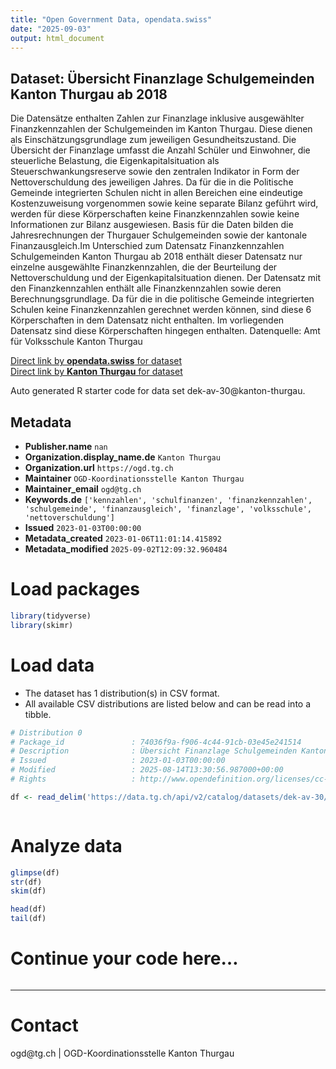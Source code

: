 ```yaml
---
title: "Open Government Data, opendata.swiss"
date: "2025-09-03"
output: html_document
---
```


## Dataset: Übersicht Finanzlage Schulgemeinden Kanton Thurgau ab 2018

Die Datensätze enthalten Zahlen zur Finanzlage inklusive ausgewählter Finanzkennzahlen der Schulgemeinden im Kanton Thurgau. Diese dienen als Einschätzungsgrundlage zum jeweiligen Gesundheitszustand. Die Übersicht der Finanzlage umfasst die Anzahl Schüler und Einwohner, die steuerliche Belastung, die Eigenkapitalsituation als Steuerschwankungsreserve sowie den zentralen Indikator in Form der Nettoverschuldung des jeweiligen Jahres. Da für die in die Politische Gemeinde integrierten Schulen nicht in allen Bereichen eine eindeutige Kostenzuweisung vorgenommen sowie keine separate Bilanz geführt wird, werden für diese Körperschaften keine Finanzkennzahlen sowie keine Informationen zur Bilanz ausgewiesen. Basis für die Daten bilden die Jahresrechnungen der Thurgauer Schulgemeinden sowie der kantonale Finanzausgleich.Im Unterschied zum Datensatz Finanzkennzahlen Schulgemeinden Kanton Thurgau ab 2018 enthält dieser Datensatz nur einzelne ausgewählte Finanzkennzahlen, die der Beurteilung der Nettoverschuldung und der Eigenkapitalsituation dienen. Der Datensatz mit den Finanzkennzahlen enthält alle Finanzkennzahlen sowie deren Berechnungsgrundlage. Da für die in die politische Gemeinde integrierten Schulen keine Finanzkennzahlen gerechnet werden können, sind diese 6 Körperschaften in dem Datensatz nicht enthalten. Im vorliegenden Datensatz sind diese Körperschaften hingegen enthalten. Datenquelle: Amt für Volksschule Kanton Thurgau

[Direct link by **opendata.swiss** for dataset](https://opendata.swiss/de/dataset/ubersicht-finanzlage-schulgemeinden-kanton-thurgau-ab-2018)<br>
[Direct link by **Kanton Thurgau** for dataset](https://data.tg.ch/explore/dataset/dek-av-30/)

Auto generated R starter code for data set dek-av-30@kanton-thurgau.

## Metadata

- **Publisher.name** `nan`
- **Organization.display_name.de** `Kanton Thurgau`
- **Organization.url** `https://ogd.tg.ch`
- **Maintainer** `OGD-Koordinationsstelle Kanton Thurgau`
- **Maintainer_email** `ogd@tg.ch`
- **Keywords.de** `['kennzahlen', 'schulfinanzen', 'finanzkennzahlen', 'schulgemeinde', 'finanzausgleich', 'finanzlage', 'volksschule', 'nettoverschuldung']`
- **Issued** `2023-01-03T00:00:00`
- **Metadata_created** `2023-01-06T11:01:14.415892`
- **Metadata_modified** `2025-09-02T12:09:32.960484`


# Load packages

```r

library(tidyverse)
library(skimr)

```

# Load data

-   The dataset has 1 distribution(s) in CSV format.
-   All available CSV distributions are listed below and can be read into a tibble.

```r

# Distribution 0
# Package_id               : 74036f9a-f906-4c44-91cb-03e45e241514
# Description              : Übersicht Finanzlage Schulgemeinden Kanton Thurgau ab 2018 (csv)
# Issued                   : 2023-01-03T00:00:00
# Modified                 : 2025-08-14T13:30:56.987000+00:00
# Rights                   : http://www.opendefinition.org/licenses/cc-by/

df <- read_delim('https://data.tg.ch/api/v2/catalog/datasets/dek-av-30/exports/csv?use_labels=true')



```

# Analyze data

```r

glimpse(df)
str(df)
skim(df)

head(df)
tail(df)

```

# Continue your code here...

```r

```

------------------------------------------------------------------------

# Contact

ogd@tg.ch | OGD-Koordinationsstelle Kanton Thurgau
